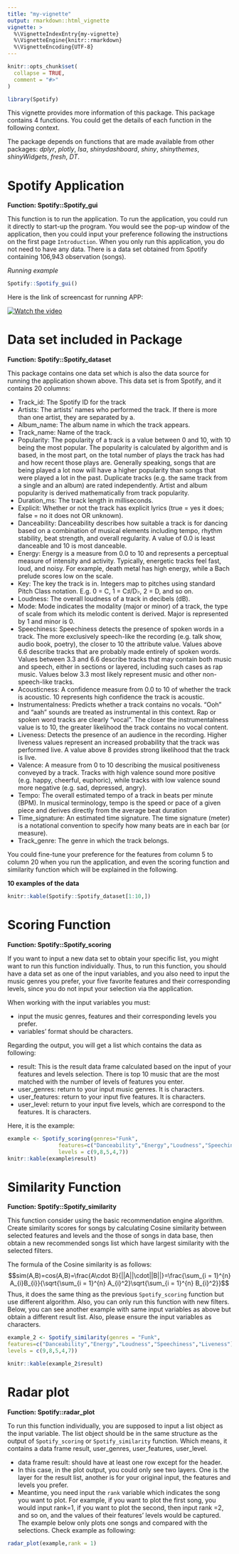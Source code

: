 ```yaml
---
title: "my-vignette"
output: rmarkdown::html_vignette
vignette: >
  %\VignetteIndexEntry{my-vignette}
  %\VignetteEngine{knitr::rmarkdown}
  %\VignetteEncoding{UTF-8}
---
```


```r
knitr::opts_chunk$set(
  collapse = TRUE,
  comment = "#>"
)
```

```r
library(Spotify)
```


This vignette provides more information of this package. This package contains 4 functions. You could get the details of each function in the following context.        

The package depends on functions that are made available from other packages:
*dplyr*, *plotly*, *lsa*, *shinydashboard*, *shiny*, *shinythemes*, *shinyWidgets*, *fresh*, *DT*.    

# Spotify Application   

**Function: Spotify::Spotify_gui**

This function is to run the application. To run the application, you could run it directly to start-up the program. You would see the pop-up window of the application, then you could input your preference following the instructions on the first page `Introduction`. When you only run this application, you do not need to have any data. There is a data set obtained from Spotify containing 106,943 observation (songs).    

*Running example*   
```r
Spotify::Spotify_gui()
```

Here is the link of screencast for running APP:             

[![Watch the video](https://img.youtube.com/vi/81jgy23Xsr0/maxresdefault.jpg)](https://youtu.be/81jgy23Xsr0){width="100%"}  


# Data set included in Package      

**Function: Spotify::Spotify_dataset**    

This package contains one data set which is also the data source for running the application shown above. This data set is from Spotify, and it contains 20 columns:

* Track_id: The Spotify ID for the track    
* Artists: The artists' names who performed the track. If there is more than one artist, they are separated by a.      
* Album_name: The album name in which the track appears.    
* Track_name: Name of the track.
* Popularity: The popularity of a track is a value between 0 and 10, with 10 being the most popular. The popularity is calculated by algorithm and is based, in the most part, on the total number of plays the track has had and how recent those plays are. Generally speaking, songs that are being played a lot now will have a higher popularity than songs that were played a lot in the past. Duplicate tracks (e.g. the same track from a single and an album) are rated independently. Artist and album popularity is derived mathematically from track popularity.    
* Duration_ms: The track length in milliseconds.    
* Explicit: Whether or not the track has explicit lyrics (true = yes it does; false = no it does not OR unknown).    
* Danceability: Danceability describes how suitable a track is for dancing based on a combination of musical elements including tempo, rhythm stability, beat strength, and overall regularity. A value of 0.0 is least danceable and 10 is most danceable.    
* Energy: Energy is a measure from 0.0 to 10 and represents a perceptual measure of intensity and activity. Typically, energetic tracks feel fast, loud, and noisy. For example, death metal has high energy, while a Bach prelude scores low on the scale.   
* Key: The key the track is in. Integers map to pitches using standard Pitch Class notation. E.g. 0 = C, 1 = C♯/D♭, 2 = D, and so on.    
* Loudness: The overall loudness of a track in decibels (dB).   
* Mode: Mode indicates the modality (major or minor) of a track, the type of scale from which its melodic content is derived. Major is represented by 1 and minor is 0.   
* Speechiness: Speechiness detects the presence of spoken words in a track. The more exclusively speech-like the recording (e.g. talk show, audio book, poetry), the closer to 10 the attribute value. Values above 6.6 describe tracks that are probably made entirely of spoken words. Values between 3.3 and 6.6 describe tracks that may contain both music and speech, either in sections or layered, including such cases as rap music. Values below 3.3 most likely represent music and other non-speech-like tracks.    
* Acousticness: A confidence measure from 0.0 to 10 of whether the track is acoustic. 10 represents high confidence the track is acoustic.    
* Instrumentalness: Predicts whether a track contains no vocals. "Ooh" and "aah" sounds are treated as instrumental in this context. Rap or spoken word tracks are clearly "vocal". The closer the instrumentalness value is to 10, the greater likelihood the track contains no vocal content.   
* Liveness: Detects the presence of an audience in the recording. Higher liveness values represent an increased probability that the track was performed live. A value above 8 provides strong likelihood that the track is live.      
* Valence: A measure from 0 to 10 describing the musical positiveness conveyed by a track. Tracks with high valence sound more positive (e.g. happy, cheerful, euphoric), while tracks with low valence sound more negative (e.g. sad, depressed, angry).       
* Tempo: The overall estimated tempo of a track in beats per minute (BPM). In musical terminology, tempo is the speed or pace of a given piece and derives directly from the average beat duration       
* Time_signature: An estimated time signature. The time signature (meter) is a notational convention to specify how many beats are in each bar (or measure).     
* Track_genre: The genre in which the track belongs.     

You could fine-tune your preference for the features from column 5 to column 20 when you run the application, and even the scoring function and similarity function which will be explained in the following.        

**10 examples of the data**    
```r
knitr::kable(Spotify::Spotify_dataset[1:10,])
```
    
         
# Scoring Function     

**Function: Spotify::Spotify_scoring**   

If you want to input a new data set to obtain your specific list, you might want to run this function individually. Thus, to run this function, you should have a data set as one of the input variables, and you also need to input the music genres you prefer, your five favorite features and their corresponding levels, since you do not input your selection via the application.    

When working with the input variables you must:   

* input the music genres, features and their corresponding levels you prefer.   
* variables' format should be characters.     

Regarding the output, you will get a list which contains the data as following:     

* result: This is the result data frame calculated based on the input of your features and levels selection. There is top 10 music that are the most matched with the number of levels of features you enter.      
* user_genres: return to your input music genres. It is characters.    
* user_features: return to your input five features. It is characters.   
* user_level: return to your input five levels, which are correspond to the features. It is characters. 

Here, it is the example:   
```r
example <- Spotify_scoring(genres="Funk",
                features=c("Danceability","Energy","Loudness","Speechiness","Liveness"),
                levels = c(9,8,5,4,7))
knitr::kable(example$result)
```

# Similarity Function 

**Function: Spotify::Spotify_similarity**  

This function consider using the basic recommendation engine algorithm. Create similarity scores for songs by calculating Cosine similarity between selected features and levels and the those of songs in data base, then obtain a new recommended songs list which have largest similarity with the selected filters.    

The formula of the Cosine similarity is as follows:   
$$sim(A,B)=cos(A,B)=\frac{A\cdot B}{||A||\cdot||B||}=\frac{\sum_{i = 1}^{n} A_{i}B_{i}}{\sqrt{\sum_{i = 1}^{n} A_{i}^2}\sqrt{\sum_{i = 1}^{n} B_{i}^2}}$$
Thus, it does the same thing as the previous `Spotify_scoring` function but use different algorithm. Also, you can only run this function with new filters. Below, you can see another example with same input variables as above but obtain a different result list. Also, please ensure the input variables as characters.        

```r
example_2 <- Spotify_similarity(genres = "Funk",
features=c("Danceability","Energy","Loudness","Speechiness","Liveness"),
levels = c(9,8,5,4,7))

knitr::kable(example_2$result)
```



# Radar plot   

**Function: Spotify::radar_plot** 

To run this function individually, you are supposed to input a list object as the input variable. The list object should be in the same structure as the output of `Spotify_scoring` or `Spotify_similarity` function. Which means, it contains a data frame result, user_genres, user_features, user_level.

* data frame result: should have at least one row except for the header.       
* In this case, in the plot output, you could only see two layers. One is the layer for the result list, another is for your original input, the features and levels you prefer.      
* Meantime, you need input the `rank` variable which indicates the song you want to plot. For example, if you want to plot the first song, you would input rank=1, if you want to plot the second, then input rank =2, and so on, and the values of their features' levels would be captured. The example below only plots one songs and compared with the selections. Check example as following:    

```r
radar_plot(example,rank = 1)
```
